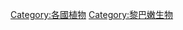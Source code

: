 {{Catnav|頁面分類|各種主題的頁面分類|按國家分類|各國生物|各國植物}}
{{Catnav|頁面分類|各種主題的頁面分類|按國家分類|各國生物|黎巴嫩生物}}
{{Commons category|Flora of Lebanon}}

[[Category:各國植物|Category:各國植物]]
[[Category:黎巴嫩生物|Category:黎巴嫩生物]]